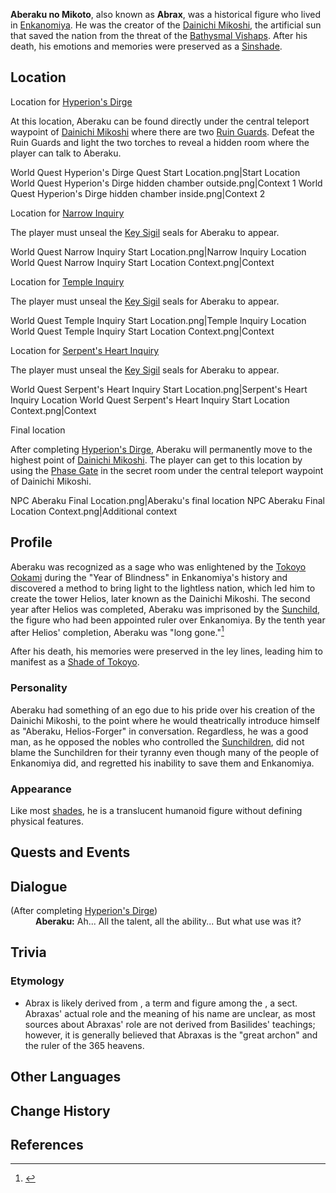 {{Character Infobox
|type             = NPC
|deceased         = Past
|image            = NPC Aberaku.png
|realname         = Abrax
|region           = Inazuma
|affiliation      = Enkanomiya
|affiliation2     = Shades of Tokoyo
|title            = Helios-Forger
}}
{{Quote
|quote   = The book says that the craftsman {{Rubi|"Aberaku no Mikoto"|Abrax}} was ordered to create the chariot of the sun to finally bring light to the everlasting night.
|speaker = [[Enjou]]
|source  = "[[The Subterranean Trials of Drake and Serpent]]"
}}
'''Aberaku no Mikoto''', also known as '''Abrax''', was a historical figure who lived in [[Enkanomiya]]. He was the creator of the [[Dainichi Mikoshi]], the artificial sun that saved the nation from the threat of the [[Bathysmal Vishaps]]. After his death, his emotions and memories were preserved as a [[Sinshade]].

==Location==
;Location for [[Hyperion's Dirge (Quest)|Hyperion's Dirge]]
At this location, Aberaku can be found directly under the central teleport waypoint of [[Dainichi Mikoshi]] where there are two [[Ruin Guard]]s. Defeat the Ruin Guards and light the two torches to reveal a hidden room where the player can talk to Aberaku.
<gallery hideaddbutton="true" captionalign="center">
World Quest Hyperion's Dirge Quest Start Location.png|Start Location
World Quest Hyperion's Dirge hidden chamber outside.png|Context 1
World Quest Hyperion's Dirge hidden chamber inside.png|Context 2
</gallery>

;Location for [[Narrow Inquiry]]
The player must unseal the [[Key Sigil]] seals for Aberaku to appear.
<gallery hideaddbutton="true" captionalign="center">
World Quest Narrow Inquiry Start Location.png|Narrow Inquiry Location
World Quest Narrow Inquiry Start Location Context.png|Context
</gallery>

;Location for [[Temple Inquiry]]
The player must unseal the [[Key Sigil]] seals for Aberaku to appear.
<gallery hideaddbutton="true" captionalign="center">
World Quest Temple Inquiry Start Location.png|Temple Inquiry Location
World Quest Temple Inquiry Start Location Context.png|Context
</gallery>

;Location for [[Serpent's Heart Inquiry]]
The player must unseal the [[Key Sigil]] seals for Aberaku to appear.
<gallery hideaddbutton="true" captionalign="center">
World Quest Serpent's Heart Inquiry Start Location.png|Serpent's Heart Inquiry Location
World Quest Serpent's Heart Inquiry Start Location Context.png|Context
</gallery>

;Final location
After completing [[Hyperion's Dirge]], Aberaku will permanently move to the highest point of [[Dainichi Mikoshi]]. The player can get to this location by using the [[Phase Gate]] in the secret room under the central teleport waypoint of Dainichi Mikoshi.
<gallery hideaddbutton="true" captionalign="center">
NPC Aberaku Final Location.png|Aberaku's final location
NPC Aberaku Final Location Context.png|Additional context
</gallery>

==Profile==
{{See also|Dainichi Mikoshi#Lore}}
Aberaku was recognized as a sage who was enlightened by the [[Tokoyo Ookami]] during the "Year of Blindness" in Enkanomiya's history and discovered a method to bring light to the lightless nation, which led him to create the tower Helios, later known as the Dainichi Mikoshi. The second year after Helios was completed, Aberaku was imprisoned by the [[Sunchild]], the figure who had been appointed ruler over Enkanomiya. By the tenth year after Helios' completion, Aberaku was "long gone."<ref name="sun and moon">{{Ref/Book|The Byakuyakoku Collection|2}}</ref>

After his death, his memories were preserved in the ley lines, leading him to manifest as a [[Shade of Tokoyo]].

===Personality===
Aberaku had something of an ego due to his pride over his creation of the Dainichi Mikoshi, to the point where he would theatrically introduce himself as "Aberaku, Helios-Forger" in conversation. Regardless, he was a good man, as he opposed the nobles who controlled the [[Sunchildren]], did not blame the Sunchildren for their tyranny even though many of the people of Enkanomiya did, and regretted his inability to save them and Enkanomiya.

===Appearance===
Like most [[Shades of Tokoyo|shades]], he is a translucent humanoid figure without defining physical features.

==Quests and Events==
{{Quest Appearances}}

==Dialogue==
{{Dialogue start}}
;(After completing [[Hyperion's Dirge]])
:'''Aberaku:''' Ah... All the talent, all the ability... But what use was it?
{{Dialogue end}}

==Trivia==
===Etymology===
* Abrax is likely derived from {{w|Abraxas}}, a term and figure among the {{w|Basilideans}}, a {{w|Gnosticism|Gnostic}} sect. Abraxas' actual role and the meaning of his name are unclear, as most sources about Abraxas' role are not derived from Basilides' teachings; however, it is generally believed that Abraxas is the "great archon" and the ruler of the 365 heavens.

==Other Languages==
{{Other Languages|default_hidden = 1
|en      = Aberaku (Abrax)
|zhs     = 阿倍良久 (阿布拉克)
|zhs_rm  = Ābèiliángjiǔ (Ābùlākè)
|zht     = 阿倍良久 (阿布拉克)
|zht_rm  = Ābèiliángjiǔ (Ābùlākè)
|ja      = 阿倍良久 (アブラクサス)
|ja_rm   = Aberaku (Aburakusasu)
|ko      = 아베라쿠 (아브락스)
|ko_rm   = Aberaku (Abeurakseu)
|es      = Aberaku (Abraxas)
|fr      = Aberaku (Abrax)
|ru      = Абэраку (Абракс)
|th      = Aberaku (Abrax)
|vi      = Aberaku (Abrax)
|de      = Aberaku (Abrax)
|id      = Aberaku (Abrax)
|pt      = Aberaku (Abrax)
}}

==Change History==
{{Change History|2.4}}

==References==
{{Reflist}}